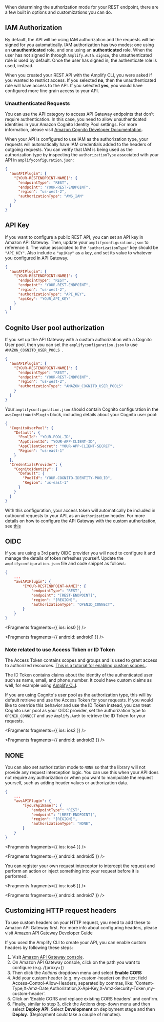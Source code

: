 When determining the authorization mode for your REST endpoint, there are a few built in options and customizations you can do.

## IAM Authorization

By default, the API will be using IAM authorization and the requests will be signed for you automatically. IAM authorization has two modes: one using an **unauthenticated** role, and one using an **authenticated** role. When the user has not signed in through `Amplify.Auth.signIn`, the unauthenticated role is used by default. Once the user has signed in, the authenticate role is used, instead.

When you created your REST API with the Amplify CLI, you were asked if you wanted to restrict access. If you selected **no**, then the unauthenticated role will have access to the API. If you selected **yes**, you would have configured more fine grain access to your API.

### Unauthenticated Requests

You can use the API category to access API Gateway endpoints that don't require authentication. In this case, you need to allow unauthenticated identities in your Amazon Cognito Identity Pool settings. For more information, please visit [Amazon Cognito Developer Documentation](https://docs.aws.amazon.com/cognito/latest/developerguide/identity-pools.html#enable-or-disable-unauthenticated-identities).

When your API is configured to use IAM as the authorization type, your requests will automatically have IAM credentials added to the headers of outgoing requests. You can verify that IAM is being used as the authorization type by inspecting the `authorizationType` associated with your API in `amplifyconfiguration.json`:

```json
{
  "awsAPIPlugin": {
    "[YOUR-RESTENDPOINT-NAME]": {
      "endpointType": "REST",
      "endpoint": "YOUR-REST-ENDPOINT",
      "region": "us-west-2",
      "authorizationType": "AWS_IAM"
    }
  }
}
```

## API Key

If you want to configure a public REST API, you can set an API key in Amazon API Gateway. Then, update your `amplifyconfiguration.json` to reference it. The value associated to the `"authorizationType"` key should be `"API_KEY"`. Also include a `"apiKey"` as a key, and set its value to whatever you configured in API Gateway.

```json
{
  "awsAPIPlugin": {
    "[YOUR-RESTENDPOINT-NAME]": {
      "endpointType": "REST",
      "endpoint": "YOUR-REST-ENDPOINT",
      "region": "us-west-2",
      "authorizationType": "API_KEY",
      "apiKey": "YOUR_API_KEY"
    }
  }
}
```

## Cognito User pool authorization

If you set up the API Gateway with a custom authorization with a Cognito User pool, then you can set the `amplifyconfiguration.json` to use `AMAZON_COGNITO_USER_POOLS `.

```json
{
  "awsAPIPlugin": {
    "[YOUR-RESTENDPOINT-NAME]": {
      "endpointType": "REST",
      "endpoint": "YOUR-REST-ENDPOINT",
      "region": "us-west-2",
      "authorizationType": "AMAZON_COGNITO_USER_POOLS"
    }
  }
}
```

Your `amplifyconfiguration.json` should contain Cognito configuration in the `awsCognitoAuthPlugin` block, including details about your Cognito user pool:

```json
{
  "CognitoUserPool": {
    "Default": {
      "PoolId": "YOUR-POOL-ID",
      "AppClientId": "YOUR-APP-CLIENT-ID",
      "AppClientSecret": "YOUR-APP-CLIENT-SECRET",
      "Region": "us-east-1"
    }
  },
  "CredentialsProvider": {
    "CognitoIdentity": {
      "Default": {
        "PoolId": "YOUR-COGNITO-IDENTITY-POOLID",
        "Region": "us-east-1"
      }
    }
  }
}
```

With this configuration, your access token will automatically be included in outbound requests to your API, as an `Authorization` header. For more details on how to configure the API Gateway with the custom authorization, see [this](https://docs.aws.amazon.com/apigateway/latest/developerguide/apigateway-integrate-with-cognito.html)

## OIDC

If you are using a 3rd party OIDC provider you will need to configure it and manage the details of token refreshes yourself. Update the `amplifyconfiguration.json` file and code snippet as follows:

```json
{
    ...
    "awsAPIPlugin": {
        "[YOUR-RESTENDPOINT-NAME]": {
            "endpointType": "REST",
            "endpoint": "[REST-ENDPOINT]",
            "region": "[REGION]",
            "authorizationType": "OPENID_CONNECT",
        }
    }
}
```


<Fragments fragments={{ ios: ios0 }} />


<Fragments fragments={{ android: android1 }} />

### Note related to use Access Token or ID Token

The Access Token contains scopes and groups and is used to grant access to authorized resources. [This is a tutorial for enabling custom scopes.](https://aws.amazon.com/premiumsupport/knowledge-center/cognito-custom-scopes-api-gateway/).

The ID Token contains claims about the identity of the authenticated user such as name, email, and phone_number. It could have custom claims as well, for example using [Amplify CLI](https://docs.amplify.aws/cli/usage/lambda-triggers#override-id-token-claims).

If you are using Cognito's user pool as the authorization type, this will by default retrieve and use the Access Token for your requests. If you would like to override this behavior and use the ID Token instead, you can treat Cognito user pool as your OIDC provider, set the authorization type to `OPENID_CONNECT` and use `Amplify.Auth` to retrieve the ID Token for your requests.


<Fragments fragments={{ ios: ios2 }} />


<Fragments fragments={{ android: android3 }} />

## NONE

You can also set authorization mode to `NONE` so that the library will not provide any request interception logic. You can use this when your API does not require any authorization or when you want to manipulate the request yourself, such as adding header values or authorization data.

```json
{
    ...
    "awsAPIPlugin": {
        "[yourApiName]": {
            "endpointType": "REST",
            "endpoint": "[REST-ENDPOINT]",
            "region": "[REGION]",
            "authorizationType": "NONE",
        }
    }
}
```


<Fragments fragments={{ ios: ios4 }} />


<Fragments fragments={{ android: android5 }} />

You can register your own request interceptor to intercept the request and perform an action or inject something into your request before it is performed.


<Fragments fragments={{ ios: ios6 }} />


<Fragments fragments={{ android: android7 }} />

## Customizing HTTP request headers

To use custom headers on your HTTP request, you need to add these to Amazon API Gateway first. For more info about configuring headers, please visit [Amazon API Gateway Developer Guide](http://docs.aws.amazon.com/apigateway/latest/developerguide/how-to-cors.html)

If you used the Amplify CLI to create your API, you can enable custom headers by following these steps:

1. Visit [Amazon API Gateway console](https://aws.amazon.com/api-gateway/).
2. On Amazon API Gateway console, click on the path you want to configure (e.g. /\{proxy+\})
3. Then click the _Actions_ dropdown menu and select **Enable CORS**
4. Add your custom header (e.g. my-custom-header) on the text field Access-Control-Allow-Headers, separated by commas, like: 'Content-Type,X-Amz-Date,Authorization,X-Api-Key,X-Amz-Security-Token,my-custom-header'.
5. Click on 'Enable CORS and replace existing CORS headers' and confirm.
6. Finally, similar to step 3, click the Actions drop-down menu and then select **Deploy API**. Select **Development** on deployment stage and then **Deploy**. (Deployment could take a couple of minutes).
